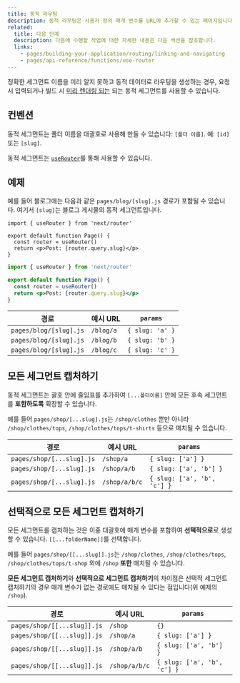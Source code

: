 ```yaml
---
title: 동적 라우팅
description: 동적 라우팅은 사용자 정의 매개 변수를 URL에 추가할 수 있는 페이지입니다. 동적 라우팅을 생성하는 것은 여기서 자세히 알아볼 수 있습니다.
related:
  title: 다음 단계
  description: 다음에 수행할 작업에 대한 자세한 내용은 다음 섹션을 참조합니다.
  links:
    - pages/building-your-application/routing/linking-and-navigating
    - pages/api-reference/functions/use-router
---
```


정확한 세그먼트 이름을 미리 알지 못하고 동적 데이터로 라우팅을 생성하는 경우, 요청 시 입력되거나 빌드 시 [미리 렌더링 되는](#generating-static-params) 되는 동적 세그먼트를 사용할 수 있습니다.

## 컨벤션

동적 세그먼트는 폴더 이름을 대괄호로 사용해 만들 수 있습니다: `[폴더 이름]`. 예: `[id]` 또는 `[slug]`.

동적 세그먼트는 [`useRouter`](/docs/pages/api-reference/functions/use-router)를 통해 사용할 수 있습니다.

## 예제

예를 들어 블로그에는 다음과 같은 `pages/blog/[slug].js` 경로가 포함될 수 있습니다. 여기서 `[slug]`는 블로그 게시물의 동적 세그먼트입니다.

```tsx filename="pages/blog/[slug].tsx" switcher
import { useRouter } from 'next/router'

export default function Page() {
  const router = useRouter()
  return <p>Post: {router.query.slug}</p>
}
```

```jsx filename="pages/blog/[slug].jsx" switcher
import { useRouter } from 'next/router'

export default function Page() {
  const router = useRouter()
  return <p>Post: {router.query.slug}</p>
}
```

| 경로                   | 예시 URL  | `params`        |
| ---------------------- | --------- | --------------- |
| `pages/blog/[slug].js` | `/blog/a` | `{ slug: 'a' }` |
| `pages/blog/[slug].js` | `/blog/b` | `{ slug: 'b' }` |
| `pages/blog/[slug].js` | `/blog/c` | `{ slug: 'c' }` |

## 모든 세그먼트 캡처하기

동적 세그먼트는 괄호 안에 줄임표를 추가하여 `[...폴더이름]` 안에 모든 후속 세그먼트를 **포함하도록** 확장할 수 있습니다.

예를 들어 `pages/shop/[...slug].js`는 `/shop/clothes` 뿐만 아니라 `/shop/clothes/tops`, `/shop/clothes/tops/t-shirts` 등으로 매치될 수 있습니다.

| 경로                      | 예시 URL      | `params`                    |
| ------------------------- | ------------- | --------------------------- |
| `pages/shop/[...slug].js` | `/shop/a`     | `{ slug: ['a'] }`           |
| `pages/shop/[...slug].js` | `/shop/a/b`   | `{ slug: ['a', 'b'] }`      |
| `pages/shop/[...slug].js` | `/shop/a/b/c` | `{ slug: ['a', 'b', 'c'] }` |

## 선택적으로 모든 세그먼트 캡처하기

모든 세그먼트를 캡처하는 것은 이중 대괄호에 매개 변수를 포함하여 **선택적으로**로 생성할 수 있습니다. `[[...folderName]]`를 선택합니다.

예를 들어 `pages/shop/[[...slug]].js`는 `/shop/clothes`, `/shop/clothes/tops`, `/shop/clothes/tops/t-shop` 외에 `/shop` **또한** 매치될 수 있습니다.

**모든 세그먼트 캡처하기**와 **선택적으로 세그먼트 캡처하기**의 차이점은 선택적 세그먼트 캡처하기의 경우 매개 변수가 없는 경로에도 매치될 수 있다는 점입니다(위 예제의 `/shop`).

| 경로                        | 예시 URL      | `params`                    |
| --------------------------- | ------------- | --------------------------- |
| `pages/shop/[[...slug]].js` | `/shop`       | `{}`                        |
| `pages/shop/[[...slug]].js` | `/shop/a`     | `{ slug: ['a'] }`           |
| `pages/shop/[[...slug]].js` | `/shop/a/b`   | `{ slug: ['a', 'b'] }`      |
| `pages/shop/[[...slug]].js` | `/shop/a/b/c` | `{ slug: ['a', 'b', 'c'] }` |
